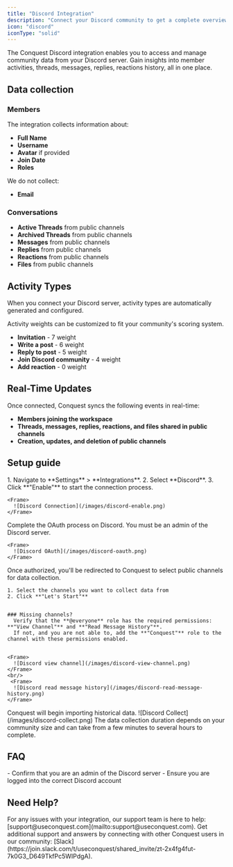 ```yaml
---
title: "Discord Integration"
description: "Connect your Discord community to get a complete overview of your members and community activity."
icon: "discord"
iconType: "solid"
---
```


The Conquest Discord integration enables you to access and manage community data from your Discord server. Gain insights into member activities, threads, messages, replies, reactions history, all in one place.



## Data collection

### Members

The integration collects information about:
- **Full Name**
- **Username**
- **Avatar** if provided
- **Join Date**
- **Roles**

We do not collect:
- **Email**


### Conversations

- **Active Threads** from public channels
- **Archived Threads** from public channels
- **Messages** from public channels
- **Replies** from public channels
- **Reactions** from public channels
- **Files** from public channels

## Activity Types

When you connect your Discord server, activity types are automatically generated and configured.

<Tip>
  Activity weights can be customized to fit your community's scoring system.
</Tip>

- **Invitation** - 7 weight
- **Write a post** - 6 weight
- **Reply to post** - 5 weight
- **Join Discord community** - 4 weight
- **Add reaction** - 0 weight

## Real-Time Updates

Once connected, Conquest syncs the following events in real-time:
- **Members joining the workspace**
- **Threads, messages, replies, reactions, and files shared in public channels**
- **Creation, updates, and deletion of public channels**

## Setup guide

<Steps>
  <Step title="Connect Your Workspace">
    1. Navigate to **Settings** > **Integrations**.
    2. Select **Discord**.
    3. Click **"Enable"** to start the connection process.

    <Frame>
      ![Discord Connection](/images/discord-enable.png)
    </Frame>
  </Step>

  <Step title="Authorize Access">
    Complete the OAuth process on Discord.
    <Tip>
      You must be an admin of the Discord server.
    </Tip>

    <Frame>
      ![Discord OAuth](/images/discord-oauth.png)
    </Frame>
  </Step>
  
  <Step title="Select Channels">
    Once authorized, you'll be redirected to Conquest to select public channels for data collection.

    1. Select the channels you want to collect data from
    2. Click **"Let's Start"**


    ### Missing channels? 
      Verify that the **@everyone** role has the required permissions: **"View Channel"** and **"Read Message History"**. 
      If not, and you are not able to, add the **"Conquest"** role to the channel with these permissions enabled.


    <Frame>
      ![Discord view channel](/images/discord-view-channel.png)
    </Frame>
    <br/>
     <Frame>
      ![Discord read message history](/images/discord-read-message-history.png)
    </Frame>
  </Step>

  <Step title="Data Collection">
    Conquest will begin importing historical data.
    <Frame>
      ![Discord Collect](/images/discord-collect.png)
    </Frame>
  </Step>
</Steps>

<Warning>
  The data collection duration depends on your community size and can take from a few minutes to several hours to complete.
</Warning>

## FAQ

<AccordionGroup>
  <Accordion title="Why my Discord server is not visible?">
    - Confirm that you are an admin of the Discord server
    - Ensure you are logged into the correct Discord account
  </Accordion>
</AccordionGroup>

## Need Help?

<Card title="Contact Support" icon="envelope">
  For any issues with your integration, our support team is here to help:
  [support@useconquest.com](mailto:support@useconquest.com).
</Card>

<Card title="Join the Community" icon="slack">
  Get additional support and answers by connecting with other Conquest users in our community:
  [Slack](https://join.slack.com/t/useconquest/shared_invite/zt-2x4fg4fut-7k0G3_D649TkfPc5WIPdgA).
</Card>
